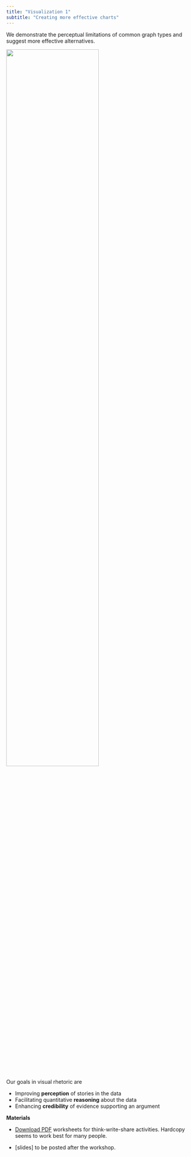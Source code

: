 ```yaml
---
title: "Visualization 1"
subtitle: "Creating more effective charts"
---
```


We demonstrate the perceptual limitations of common graph types and suggest more effective alternatives. 

![](figures/stacked-bar-preview.png){width=70%}


Our goals in visual rhetoric are  
  
- Improving **perception** of stories in the data
- Facilitating quantitative **reasoning** about the data
- Enhancing **credibility** of evidence supporting an argument

**Materials**

- [Download PDF](https://github.com/graphdr/workshop-data-stories/blob/main/slides/effective-charts-handout.pdf) worksheets for think-write-share activities. Hardcopy seems to work best for many people.


<!-- https://graphdr.github.io/workshop-data-stories/slides/effective-charts-slides.html#1 -->

- [slides] to be posted after the workshop. 




